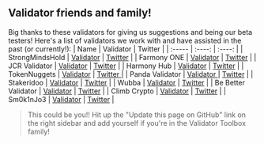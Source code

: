 
## Validator friends and family!
Big thanks to these validators for giving us suggestions and being our beta testers! Here's a list of validators we work with and have assisted in the past (or currently!):
| Name | Validator  | Twitter |
| :----- | :----: | :----: |
| StrongMindsHold | [Validator](https://staking.harmony.one/validators/mainnet/one169pe3q35m7g30a965q94lr222mtyu4h2jdtwm9) | [Twitter](https://twitter.com/TimPos4) |
| Farmony ONE | [Validator](https://staking.harmony.one/validators/mainnet/one1q6mzfhp3n6r24zsfmqqhpz4g20jgn872vsum7s) | [Twitter](https://twitter.com/frwrdslosh) |
| JCR Validator | [Validator](https://staking.harmony.one/validators/mainnet/one18r3lv27kw5ye203m0x3w58cr734wy2wqa6l8ur) | [Twitter](https://twitter.com/JCRacefab) |
| Harmony Hub | [Validator](https://staking.harmony.one/validators/mainnet/one1leh5rmuclw5u68gw07d86kqxjd69zuny3h23c3) | [Twitter](https://twitter.com/LtcYeti) |
| TokenNuggets | [Validator](https://staking.harmony.one/validators/mainnet/one1j34kvpa66hzqmf4ywa2cyhwn4se2a03lvhxv4n) | [Twitter ](https://twitter.com/tokennuggets) |
| Panda Validator | [Validator ](https://staking.harmony.one/validators/mainnet/one1njzn5ujup8u0wgugyl4qugen5lnane9krwvpwy) | [Twitter](https://twitter.com/Rojo_Jo_One) |
| Stakeridoo | [Validator](https://staking.harmony.one/validators/mainnet/one1zvmk8a7e8u4ugfqlnp2lwxl9qshsyz3qr8jl9y) | [Twitter](https://twitter.com/stakeridoo) |
| Wubba | [Validator](https://staking.harmony.one/validators/mainnet/one1j4kml3yqwlgurm4f7nwjcsuecu78f0n5y3lm8w) | [Twitter](https://twitter.com/Wubba_ONE) |
| Be Better Validator | [Validator](https://findorascan.io/node/8118E9D209F67FF4FC840FF183BED5E4CAE76E11) | [Twitter](https://twitter.com/ProbablyPriest) |
| Climb Crypto | [Validator](https://findorascan.io/node/DDAF8255C863B296E1D8EBE20D85F66870669FF5) | [Twitter](https://twitter.com/climb_crypto) |
| Sm0k1nJo3 | [Validator](https://findorascan.io/node/874D5BE395E223D136C3AB7047CB0ABA255047E4) | [Twitter](https://twitter.com/Sm0k1nJo3) |
>This could be you!! Hit up the "Update this page on GitHub" link on the right sidebar and add yourself if you're in the Validator Toolbox family!